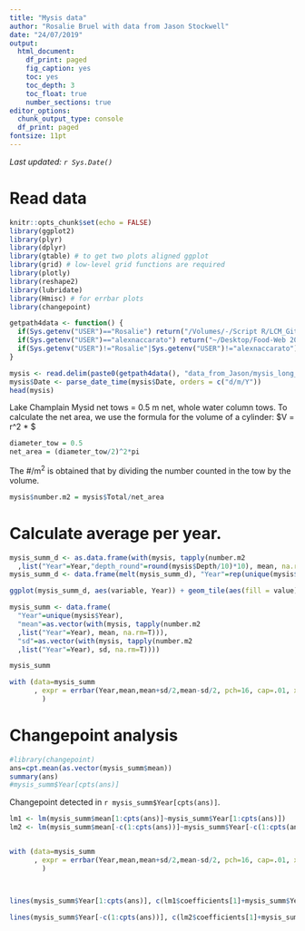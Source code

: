 ```yaml
---
title: "Mysis data"
author: "Rosalie Bruel with data from Jason Stockwell"
date: "24/07/2019"
output: 
  html_document: 
    df_print: paged
    fig_caption: yes
    toc: yes
    toc_depth: 3
    toc_float: true
    number_sections: true
editor_options: 
  chunk_output_type: console
  df_print: paged
fontsize: 11pt
---
```


_Last updated: `r Sys.Date()`_

# Read data

```r
knitr::opts_chunk$set(echo = FALSE)
library(ggplot2)
library(plyr)
library(dplyr)
library(gtable) # to get two plots aligned ggplot
library(grid) # low-level grid functions are required
library(plotly)
library(reshape2)
library(lubridate)
library(Hmisc) # for errbar plots
library(changepoint)

getpath4data <- function() {
  if(Sys.getenv("USER")=="Rosalie") return("/Volumes/-/Script R/LCM_GitHub_Data_LCM/")
  if(Sys.getenv("USER")=="alexnaccarato") return("~/Desktop/Food-Web 2018-2019/LCM_GitHub_Data/")
  if(Sys.getenv("USER")!="Rosalie"|Sys.getenv("USER")!="alexnaccarato") stop("You need to get the data.")
}

```

```r
mysis <- read.delim(paste0(getpath4data(), "data_from_Jason/mysis_long_term.txt"))
mysis$Date <- parse_date_time(mysis$Date, orders = c("d/m/Y"))
head(mysis)
```

Lake Champlain Mysid net tows = 0.5 m net, whole water column tows. 
To calculate the net area, we use the formula for the volume of a cylinder: $V = r^2 * \pi $

```r
diameter_tow = 0.5
net_area = (diameter_tow/2)^2*pi
```

The #/m<sup>2</sup> is obtained that by dividing the number counted in the tow by the volume.

```r
mysis$number.m2 = mysis$Total/net_area
```

# Calculate average per year.


```r
mysis_summ_d <- as.data.frame(with(mysis, tapply(number.m2
  ,list("Year"=Year,"depth_round"=round(mysis$Depth/10)*10), mean, na.rm=T)))
mysis_summ_d <- data.frame(melt(mysis_summ_d), "Year"=rep(unique(mysis$Year), times=ncol(mysis_summ_d)))

ggplot(mysis_summ_d, aes(variable, Year)) + geom_tile(aes(fill = value),colour = "white") + scale_fill_gradient(low = "white", high = "steelblue") + ggtitle("Total number of mysis per m2") + xlab("Average depth (rounded to 10 m)")


```


```r
mysis_summ <- data.frame(
  "Year"=unique(mysis$Year),
  "mean"=as.vector(with(mysis, tapply(number.m2
  ,list("Year"=Year), mean, na.rm=T))),
  "sd"=as.vector(with(mysis, tapply(number.m2
  ,list("Year"=Year), sd, na.rm=T))))

mysis_summ
```


```r
with (data=mysis_summ
      , expr = errbar(Year,mean,mean+sd/2,mean-sd/2, pch=16, cap=.01, xlab="Year",ylab="mean density (# mysis/m2)", cex=.8)
        )
```

# Changepoint analysis

```r
#library(changepoint)
ans=cpt.mean(as.vector(mysis_summ$mean))
summary(ans)
#mysis_summ$Year[cpts(ans)]
```

Changepoint detected in `r mysis_summ$Year[cpts(ans)]`.

```r
lm1 <- lm(mysis_summ$mean[1:cpts(ans)]~mysis_summ$Year[1:cpts(ans)])
lm2 <- lm(mysis_summ$mean[-c(1:cpts(ans))]~mysis_summ$Year[-c(1:cpts(ans))])


with (data=mysis_summ
      , expr = errbar(Year,mean,mean+sd/2,mean-sd/2, pch=16, cap=.01, xlab="Year",ylab="mean density (# mysis/m2)", cex=.8)
        )



lines(mysis_summ$Year[1:cpts(ans)], c(lm1$coefficients[1]+mysis_summ$Year[1:cpts(ans)]*lm1$coefficients[2]), lwd=2)

lines(mysis_summ$Year[-c(1:cpts(ans))], c(lm2$coefficients[1]+mysis_summ$Year[-c(1:cpts(ans))]*lm2$coefficients[2]), lwd=2)
                            


```


